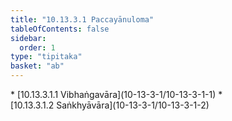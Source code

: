 ```yaml
---
title: "10.13.3.1 Paccayānuloma"
tableOfContents: false
sidebar:
  order: 1
type: "tipitaka"
basket: "ab"
---
```



<DynamicBreadcrumb />



<TableOfContents>
* [10.13.3.1.1 Vibhaṅgavāra](10-13-3-1/10-13-3-1-1)
* [10.13.3.1.2 Saṅkhyāvāra](10-13-3-1/10-13-3-1-2)
</TableOfContents>